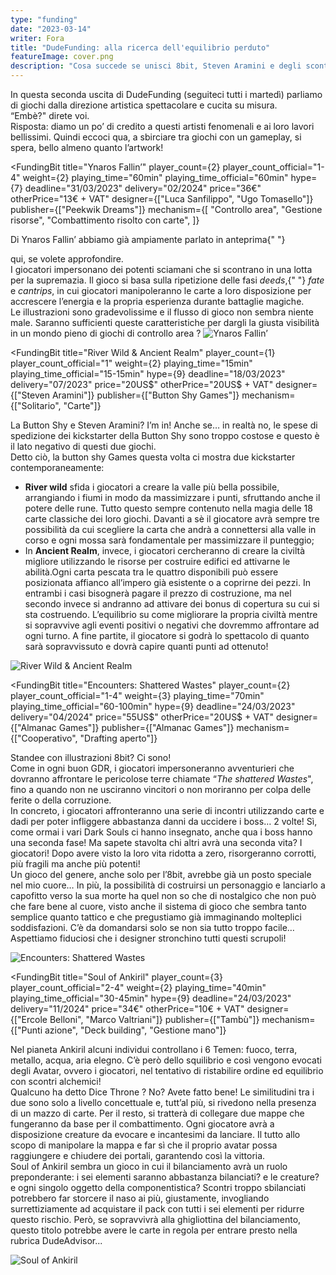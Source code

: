 ```yaml
---
type: "funding"
date: "2023-03-14"
writer: Fora
title: "DudeFunding: alla ricerca dell'equilibrio perduto"
featureImage: cover.png
description: "Cosa succede se unisci 8bit, Steven Aramini e degli scontri per il potere?"
---
```


<FundingIntro>
  In questa seconda uscita di DudeFunding (seguiteci tutti i martedì) parliamo
  di giochi dalla direzione artistica spettacolare e cucita su misura. <br />
  “Embè?" direte voi.
  <br /> Risposta: diamo un po’ di credito a questi artisti fenomenali e ai loro
  lavori bellissimi. Quindi eccoci qua, a sbirciare tra giochi con un gameplay,
  si spera, bello almeno quanto l’artwork!
</FundingIntro>

<FundingBit
  title="Ynaros Fallin’"
  player_count={2}
  player_count_official="1-4"
  weight={2}
  playing_time="60min"
  playing_time_official="60min"
  hype={7}
  deadline="31/03/2023"
  delivery="02/2024"
  price="36€"
  otherPrice="13€ + VAT"
  designer={["Luca Sanfilippo", "Ugo Tomasello"]}
  publisher={["Peekwik Dreams"]}
  mechanism={[
    "Controllo area",
    "Gestione risorse",
    "Combattimento risolto con carte",
  ]}
>
  Di Ynaros Fallin’ abbiamo già ampiamente parlato in anteprima{" "}
  <Link to="/reviews/ynaros-fallin/">qui</Link>, se volete approfondire. <br />I
  giocatori impersonano dei potenti sciamani che si scontrano in una lotta per
  la supremazia. Il gioco si basa sulla ripetizione delle fasi <em>deeds</em>,{" "}
  <em>fate</em> e <em>cantrips</em>, in cui giocatori manipoleranno le carte a
  loro disposizione per accrescere l’energia e la propria esperienza durante
  battaglie magiche. <br />
  Le illustrazioni sono gradevolissime e il flusso di gioco non sembra niente male.
  Saranno sufficienti queste caratteristiche per dargli la giusta visibilità in un
  mondo pieno di giochi di <Link to="/mechanisms/controllo-area">
    controllo area
  </Link>?
</FundingBit>

<img src="game1.png?t=1" alt="Ynaros Fallin’" />

<RandomLink
  title="Ynaros Fallin’"
  link="https://www.kickstarter.com/projects/ynaros-fallin/ynaros-fallin"
  small
/>

<FundingBit
  title="River Wild & Ancient Realm"
  player_count={1}
  player_count_official="1"
  weight={2}
  playing_time="15min"
  playing_time_official="15-15min"
  hype={9}
  deadline="18/03/2023"
  delivery="07/2023"
  price="20US$"
  otherPrice="20US$ + VAT"
  designer={["Steven Aramini"]}
  publisher={["Button Shy Games"]}
  mechanism={["Solitario", "Carte"]}
>
  La <Link to="/publishers/button-shy">Button Shy</Link> e Steven Aramini? I’m
  in! Anche se… in realtà no, le spese di spedizione dei kickstarter della
  Button Shy sono troppo costose e questo è il lato negativo di questi due
  giochi. <br />
  Detto ciò, la button shy Games questa volta ci mostra due kickstarter contemporaneamente:
  <ul>
    <li>
      <strong>River wild</strong> sfida i giocatori a creare la valle più bella
      possibile, arrangiando i fiumi in modo da massimizzare i punti, sfruttando
      anche il potere delle rune. Tutto questo sempre contenuto nella magia
      delle 18 carte classiche dei loro giochi. Davanti a sè il giocatore avrà
      sempre tre possibilità da cui scegliere la carta che andrà a connettersi
      alla valle in corso e ogni mossa sarà fondamentale per massimizzare il
      punteggio;
    </li>
    <li>
      In <strong>Ancient Realm</strong>, invece, i giocatori cercheranno di
      creare la civiltà migliore utilizzando le risorse per costruire edifici ed
      attivarne le abilità.Ogni carta pescata tra le quattro disponibili può
      essere posizionata affianco all’impero già esistente o a coprirne dei
      pezzi. In entrambi i casi bisognerà pagare il prezzo di costruzione, ma
      nel secondo invece si andranno ad attivare dei bonus di copertura su cui
      si sta costruendo. L’equilibrio su come migliorare la propria civiltà
      mentre si sopravvive agli eventi positivi o negativi che dovremmo
      affrontare ad ogni turno. A fine partite, il giocatore si godrà lo
      spettacolo di quanto sarà sopravvissuto e dovrà capire quanti punti ad
      ottenuto!
    </li>
  </ul>
</FundingBit>

<img src="game2.png?t=1" alt="River Wild & Ancient Realm" />

<RandomLink
  title="River Wild & Ancient Realm"
  link="https://www.kickstarter.com/projects/239309591/river-wild-and-ancient-realm?ref=section-homepage-view-more-recommendations-p1"
  small
/>

<FundingBit
  title="Encounters: Shattered Wastes"
  player_count={2}
  player_count_official="1-4"
  weight={3}
  playing_time="70min"
  playing_time_official="60-100min"
  hype={9}
  deadline="24/03/2023"
  delivery="04/2024"
  price="55US$"
  otherPrice="20US$ + VAT"
  designer={["Almanac Games"]}
  publisher={["Almanac Games"]}
  mechanism={["Cooperativo", "Drafting aperto"]}
>
  Standee con illustrazioni 8bit? Ci sono!
  <br />
  Come in ogni buon GDR, i giocatori impersoneranno avventurieri che dovranno
  affrontare le pericolose terre chiamate “<em>The shattered Wastes</em>", fino
  a quando non ne usciranno vincitori o non moriranno per colpa delle ferite o
  della corruzione.
  <br />
  In concreto, i giocatori affronteranno una serie di incontri utilizzando carte
  e dadi per poter infliggere abbastanza danni da uccidere i boss… 2 volte! Sì,
  come ormai i vari Dark Souls ci hanno insegnato, anche qua i boss hanno una
  seconda fase! Ma sapete stavolta chi altri avrà una seconda vita? I giocatori!
  Dopo avere visto la loro vita ridotta a zero, risorgeranno corrotti, più
  fragili ma anche più potenti! <br />
  Un gioco del genere, anche solo per l’8bit, avrebbe già un posto speciale nel mio
  cuore… In più, la possibilità di costruirsi un personaggio e lanciarlo a capofitto
  verso la sua morte ha quel non so che di nostalgico che non può che fare bene al
  cuore, visto anche il sistema di gioco che sembra tanto semplice quanto tattico
  e che pregustiamo già immaginando molteplici soddisfazioni. C’è da domandarsi solo
  se non sia tutto troppo facile… Aspettiamo fiduciosi che i designer stronchino
  tutti questi scrupoli!
</FundingBit>

<img src="game3.png?t=1" alt="Encounters: Shattered Wastes" />

<RandomLink
  title="Encounters: Shattered Wastes"
  link="https://www.kickstarter.com/projects/almanacgames/encounters-shattered-wastes?ref=section-homepage-view-more-recommendations-p1"
  small
/>

<FundingBit
  title="Soul of Ankiril"
  player_count={3}
  player_count_official="2-4"
  weight={2}
  playing_time="40min"
  playing_time_official="30-45min"
  hype={9}
  deadline="24/03/2023"
  delivery="11/2024"
  price="34€"
  otherPrice="10€ + VAT"
  designer={["Ercole Belloni", "Marco Valtriani"]}
  publisher={["Tambù"]}
  mechanism={["Punti azione", "Deck building", "Gestione mano"]}
>
  Nel pianeta Ankiril alcuni individui controllano i 6 Temen: fuoco, terra,
  metallo, acqua, aria elegno. C’è però dello squilibrio e così vengono evocati
  degli Avatar, ovvero i giocatori, nel tentativo di ristabilire ordine ed
  equilibrio con scontri alchemici!
  <br />
  Qualcuno ha detto <Link to="/reviews/marvel-dice-throne/"> Dice Throne </Link>
  ? No? Avete fatto bene! Le similitudini tra i due sono solo a livello concettuale
  e, tutt’al più, si rivedono nella presenza di un mazzo di carte. Per il resto,
  si tratterà di collegare due mappe che fungeranno da base per il combattimento.
  Ogni giocatore avrà a disposizione creature da evocare e incantesimi da lanciare.
  Il tutto allo scopo di manipolare la mappa e far sì che il proprio avatar possa
  raggiungere e chiudere dei portali, garantendo così la vittoria.
  <br />
  Soul of Ankiril sembra un gioco in cui il bilanciamento avrà un ruolo preponderante:
  i sei elementi saranno abbastanza bilanciati? e le creature? e ogni singolo oggetto
  della componentistica? Scontri troppo sbilanciati potrebbero far storcere il naso
  ai più, giustamente, invogliando surrettiziamente ad acquistare il pack con tutti
  i sei elementi per ridurre questo rischio. Però, se sopravvivrà alla ghigliottina
  del bilanciamento, questo titolo potrebbe avere le carte in regola per entrare
  presto nella rubrica <Link to="/advisor/giochi-da-due/">DudeAdvisor</Link>...
</FundingBit>

<img src="game4.png?t=1" alt="Soul of Ankiril" />

<RandomLink
  title="Soul of Ankiril"
  link="https://www.kickstarter.com/projects/tambu/soul-of-ankiril/comments"
  small
/>
